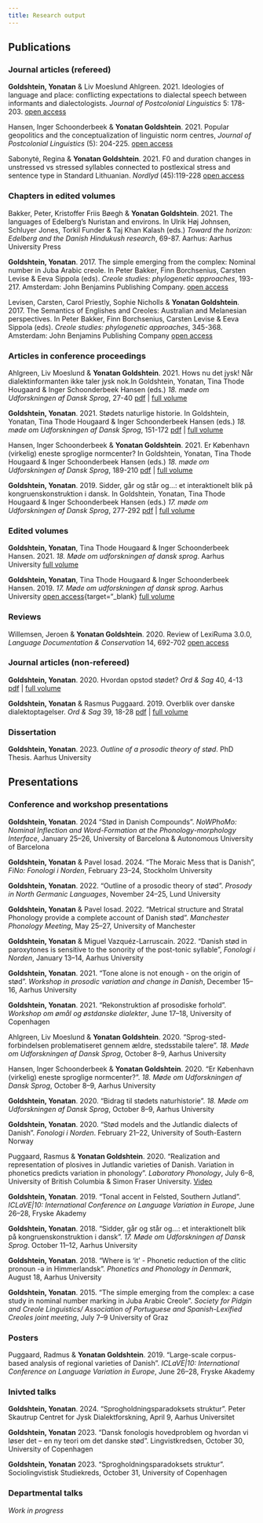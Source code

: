 ---
title: Research output
---

## Publications

### Journal articles (refereed)

**Goldshtein, Yonatan** & Liv Moeslund Ahlgreen. 2021. Ideologies of language and place: conflicting expectations to dialectal speech between informants and dialectologists. *Journal of Postcolonial Linguistics* 5: 178-203. [open access](https://iacpl.net/jopol/issues/journal-of-postcolonial-linguistics-52021/ideologies-of-language-and-place/){target="_blank"}

Hansen, Inger Schoonderbeek & **Yonatan Goldshtein**. 2021. Popular geopolitics and the conceptualization of linguistic norm centres, *Journal of Postcolonial Linguistics* (5): 204-225. [open access](https://iacpl.net/jopol/issues/journal-of-postcolonial-linguistics-52021/popular-geopolitics-and-the-conceptualization-of-linguistic-norm-centres/){target="_blank}

Sabonytė, Regina & **Yonatan Goldshtein**. 2021. F0 and duration changes in unstressed vs stressed syllables connected to postlexical stress and sentence type in Standard Lithuanian. *Nordlyd* (45):119-228 [open access](https://septentrio.uit.no/index.php/nordlyd/article/view/6248/6395){target="_blank}

### Chapters in edited volumes

Bakker, Peter, Kristoffer Friis Bøegh & **Yonatan Goldshtein**. 2021. The languages of Edelberg’s Nuristan and environs. In Ulrik Høj Johnsen, Schluyer Jones, Torkil Funder & Taj Khan Kalash (eds.) *Toward the horizon: Edelberg and the Danish Hindukush research*, 69-87. Aarhus: Aarhus University Press

**Goldshtein, Yonatan**. 2017. The simple emerging from the complex: Nominal number in Juba Arabic creole. In Peter Bakker, Finn Borchsenius, Carsten Levise & Eeva Sippola (eds). *Creole studies: phylogenetic approaches*, 193-217. Amsterdam: John Benjamins Publishing Company. [open access](https://doi.org/10.1075/z.211.09gol){target="_blank}

Levisen, Carsten, Carol Priestly, Sophie Nicholls & **Yonatan Goldshtein**. 2017. The Semantics of Englishes and Creoles: Australian and Melanesian perspectives. In Peter Bakker, Finn Borchsenius, Carsten Levise & Eeva Sippola (eds). *Creole studies: phylogenetic approaches*, 345-368. Amsterdam: John Benjamins Publishing Company [open access](https://doi.org/10.1075/z.211.15lev){target="_blank}

### Articles in conference proceedings

Ahlgreen, Liv Moeslund & **Yonatan Goldshtein**. 2021. Hows nu det jysk! Når dialektinformanten ikke taler jysk nok.In Goldshtein, Yonatan, Tina Thode Hougaard & Inger Schoonderbeek Hansen (eds.) *18. møde om Udforskningen af Dansk Sprog*, 27-40 [pdf](ahlgreen_goldshtein_2021_hows.pdf) | [full volume](https://projekter.au.dk/fileadmin/projekter/Muds.dk/rapporter/Muds18_2_.pdf){target="_blank}

**Goldshtein, Yonatan**. 2021. Stødets naturlige historie. In Goldshtein, Yonatan, Tina Thode Hougaard & Inger Schoonderbeek Hansen (eds.) *18. møde om Udforskningen af Dansk Sprog*, 151-172 [pdf](goldshtein_2021_stødets.pdf) | [full volume](https://projekter.au.dk/fileadmin/projekter/Muds.dk/rapporter/Muds18_2_.pdf){target="_blank}

Hansen, Inger Schoonderbeek & **Yonatan Goldshtein**. 2021. Er København (virkelig) eneste sproglige normcenter? In Goldshtein, Yonatan, Tina Thode Hougaard & Inger Schoonderbeek Hansen (eds.) *18. møde om Udforskningen af Dansk Sprog*, 189-210 [pdf](hansen_goldshtein_2021_københavnsk.pdf)  |  [full volume](https://projekter.au.dk/fileadmin/projekter/Muds.dk/rapporter/Muds18_2_.pdf){target="_blank}

**Goldshtein, Yonatan**. 2019. Sidder, går og står og…: et interaktionelt blik på kongruenskonstruktion i dansk. In Goldshtein, Yonatan, Tina Thode Hougaard & Inger Schoonderbeek Hansen (eds.) *17. møde om Udforskningen af Dansk Sprog*, 277-292 [pdf](goldshtein_2019_kongruenskonstruktion.pdf) | [full volume](https://projekter.au.dk/fileadmin/projekter/Muds.dk/rapporter/Muds_17.pdf){target="_blank}

### Edited volumes

**Goldshtein, Yonatan**, Tina Thode Hougaard & Inger Schoonderbeek Hansen. 2021. *18. Møde om udforskningen af dansk sprog*. Aarhus University [full volume](https://projekter.au.dk/fileadmin/projekter/Muds.dk/rapporter/Muds18_2_.pdf){target="_blank}

**Goldshtein, Yonatan**, Tina Thode Hougaard & Inger Schoonderbeek Hansen. 2019. *17. Møde om udforskningen af dansk sprog*. Aarhus University [open access](LINK){target="_blank} [full volume](https://projekter.au.dk/fileadmin/projekter/Muds.dk/rapporter/Muds_17.pdf){target="_blank}

### Reviews

Willemsen, Jeroen & **Yonatan Goldshtein**. 2020. Review of LexiRuma 3.0.0, *Language Documentation & Conservation* 14, 692-702 [open access](http://hdl.handle.net/10125/24969){target="_blank}


### Journal articles (non-refereed)

**Goldshtein, Yonatan**. 2020. Hvordan opstod stødet? *Ord & Sag* 40, 4-13 [pdf](goldshtein_2020_hvordan.pdf) | [full volume](ordsag40.pdf)

**Goldshtein, Yonatan** & Rasmus Puggaard. 2019. Overblik over danske dialektoptagelser. *Ord & Sag* 39, 18-28  [pdf](goldshtein_puggaard_2019_overblik.pdf) | [full volume](ordsag39.pdf)


### Dissertation
**Goldshtein, Yonatan**. 2023. *Outline of a prosodic theory of stød*. PhD Thesis. Aarhus University 

## Presentations

### Conference and workshop presentations

**Goldshtein, Yonatan**. 2024 "Stød in Danish Compounds". *NoWPhoMo: Nominal Inflection and Word-Formation at the Phonology-morphology Interface*, January 25--26, University of Barcelona & Autonomous University of Barcelona

**Goldshtein, Yonatan** & Pavel Iosad. 2024. "The Moraic Mess that is Danish", *FiNo: Fonologi i Norden*, February 23--24, Stockholm University

**Goldshtein, Yonatan**. 2022. "Outline of a prosodic theory of stød". *Prosody in North Germanic Languages*, November 24--25, Lund University

**Goldshtein, Yonatan** & Pavel Iosad. 2022. "Metrical structure and Stratal Phonology provide a complete account of Danish stød". *Manchester Phonology Meeting*, May 25--27, University of Manchester 

**Goldshtein, Yonatan** & Miguel Vazquéz-Larruscaín. 2022. "Danish stød in paroxytones is sensitive to the sonority of the post-tonic syllable", *Fonologi i Norden*, January 13--14, Aarhus University

**Goldshtein, Yonatan**. 2021. "Tone alone is not enough - on the origin of stød". *Workshop in prosodic variation and change in Danish*, December 15--16, Aarhus University 

**Goldshtein, Yonatan**. 2021. "Rekonstruktion af prosodiske forhold". *Workshop om ømål og østdanske dialekter*, June 17--18, University of Copenhagen 

Ahlgreen, Liv Moeslund & **Yonatan Goldshtein**. 2020. "Sprog-sted-forbindelsen problematiseret gennem ældre, stedsstabile talere". *18. Møde om Udforskningen af Dansk Sprog*, October 8--9, Aarhus University

Hansen, Inger Schoonderbeek & **Yonatan Goldshtein**. 2020. "Er København (virkelig) eneste sproglige normcenter?". *18. Møde om Udforskningen af Dansk Sprog*, October 8--9, Aarhus University

**Goldshtein, Yonatan**. 2020. "Bidrag til stødets naturhistorie". *18. Møde om Udforskningen af Dansk Sprog*, October 8--9, Aarhus University

**Goldshtein, Yonatan**. 2020. "Stød models and the Jutlandic dialects of Danish". *Fonologi i Norden*. February 21--22, University of South-Eastern Norway 

Puggaard, Rasmus & **Yonatan Goldshtein**. 2020. "Realization and representation of plosives in Jutlandic varieties of Danish. Variation in phonetics predicts variation in phonology". *Laboratory Phonology*, July 6--8, University of British Columbia & Simon Fraser University. [Video](https://www.youtube.com/watch?v=u8ZVkTOBzt4)

**Goldshtein, Yonatan**. 2019. "Tonal accent in Felsted, Southern Jutland". *ICLaVE|10: International Conference on Language Variation in Europe*, June 26--28, Fryske Akademy 


**Goldshtein, Yonatan**. 2018. "Sidder, går og står og…: et interaktionelt blik på kongruenskonstruktion i dansk". *17. Møde om Udforskningen af Dansk Sprog*. October 11--12, Aarhus University

**Goldshtein, Yonatan**. 2018. "Where is 'it' - Phonetic reduction of the clitic pronoun -ə in Himmerlandsk". *Phonetics and Phonology in Denmark*, August 18, Aarhus University 

**Goldshtein, Yonatan**. 2015. "The simple emerging from the complex: a case study in nominal number marking in Juba Arabic Creole". *Society for Pidgin and Creole Linguistics/ Association of Portuguese and Spanish-Lexified Creoles joint meeting*, July 7--9 University of Graz

### Posters

Puggaard, Radmus & **Yonatan Goldshtein**. 2019. "Large-scale corpus-based analysis of regional varieties of Danish". *ICLaVE|10: International Conference on Language Variation in Europe*, June 26--28, Fryske Akademy 

### Inivted talks

**Goldshtein, Yonatan**. 2024. "Sprogholdningsparadoksets struktur". Peter Skautrup Centret for Jysk Dialektforskning, April 9, Aarhus Universitet 

**Goldshtein, Yonatan** 2023. "Dansk fonologis hovedproblem og hvordan vi løser det – en ny teori om det danske stød". Lingvistkredsen, October 30, University of Copenhagen

**Goldshtein, Yonatan** 2023. "Sprogholdningsparadoksets struktur". Sociolingvistisk Studiekreds, October 31, University of Copenhagen 


### Departmental talks

*Work in progress* 